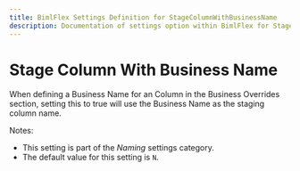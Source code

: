 ---
title: BimlFlex Settings Definition for StageColumnWithBusinessName
description: Documentation of settings option within BimlFlex for StageColumnWithBusinessName
---
<head>
  <meta name="varigenceProduct" content="BimlFlex"></meta>
  <meta name="varigenceArticleType" content="Reference"></meta>
</head>


# Stage Column With Business Name

When defining a Business Name for an Column in the Business Overrides section, setting this to true will use the Business Name as the staging column name.

Notes:

* This setting is part of the *Naming* settings category.
* The default value for this setting is `N`.
